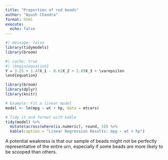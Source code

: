```yaml
---
title: "Proportion of red beads"
author: "Ayush Chandra"
format: html
execute: 
  echo: false
---
```



```r
#| message: false
library(tidymodels)
library(broom) 
```

```r
#| cache: true
#| \begin{equation}
Y = 3.25 + 1.47X_1 - 0.62X_2 + 2.89X_3 + \varepsilon
\end{equation}
```

```r
library(broom)
library(dplyr)
library(knitr)

# Example: Fit a linear model
model <- lm(mpg ~ wt + hp, data = mtcars)

# Tidy it and format with kable
tidy(model) %>%
  mutate(across(where(is.numeric), round, 3)) %>%
  kable(caption = "Linear Regression Results: mpg ~ wt + hp")

```
A potential weakness is that our sample of beads might not be perfectly representative of the entire urn, especially if some beads are more likely to be scooped than others.
